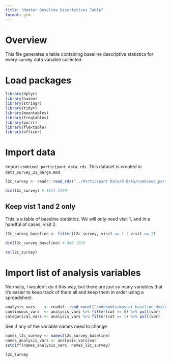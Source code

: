 ```yaml
---
title: "Master Baseline Descriptives Table"
format: gfm
---
```


# Overview

This file generates a table containing baseline descriptive statistics for every survey data variable collected.


# Load packages

```r
library(dplyr)
library(haven)
library(stringr)
library(tidyr)
library(meantables)
library(freqtables)
library(purrr)
library(flextable)
library(officer)
```


# Import data

Import `combined_participant_data.rds`. This dataset is created in `data_survey_21_merge.Rmd`.

```r
l2c_survey <- readr::read_rds("../Participant Data/R Data/combined_participant_data.rds")
```

```r
dim(l2c_survey) # 1614 1299
```

## Keep vist 1 and 2 only

This is a table of baseline statistics. We will only need visit 1, and in a handful of cases, visit 2.

```r
l2c_survey_baseline <- filter(l2c_survey, visit == 1 | visit == 2)
```

```r
dim(l2c_survey_baseline) # 849 1299
```

```r
rm(l2c_survey)
```

# Import list of analysis variables

Normally, I wouldn't do it this way, but there are just so many variables that it's easier to keep track of them all and keep them in order using a spreadsheet.

```r
analysis_vars    <- readxl::read_excel("codebooks/master_baseline_descriptive_table_vars.xlsx")
continuous_vars  <- analysis_vars %>% filter(cat == 0) %>% pull(var)
categorical_vars <- analysis_vars %>% filter(cat == 1) %>% pull(var)
```

See if any of the variable names need to change

```r
names_l2c_survey <- names(l2c_survey_baseline)
names_analysis_vars <- analysis_vars$var
setdiff(names_analysis_vars, names_l2c_survey)
```

```r
l2c_survey
```

